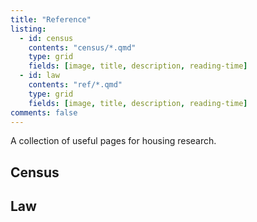 ```yaml
---
title: "Reference"
listing: 
  - id: census
    contents: "census/*.qmd"
    type: grid
    fields: [image, title, description, reading-time]
  - id: law
    contents: "ref/*.qmd"
    type: grid
    fields: [image, title, description, reading-time]
comments: false
---
```


A collection of useful pages for housing research.

## Census

:::{#census}
:::

## Law

:::{#law}
:::
